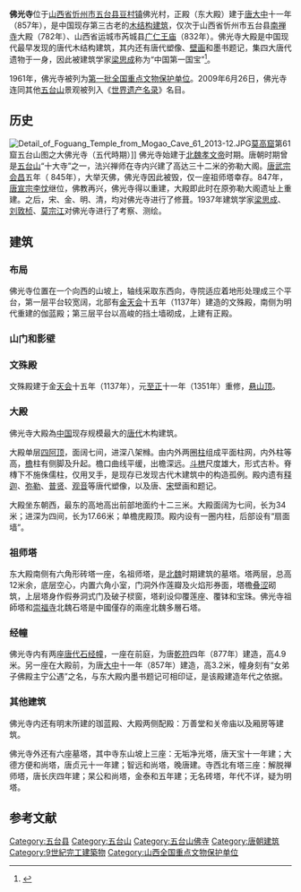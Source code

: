 {{coord|38|52|09|N|113|23|16|E|display=title|scale:100000}}
{{otheruses|佛光寺|other=其他同名寺庙}}
{{文物保护单位
| 级别 = 全国
| 图片 = Wutai Foguang Si 2013.08.28 10-44-22.jpg
| 名称 = 佛光寺
| 编号 = 1-80
| 分类 = 古建筑及历史纪念建筑物
| 时代 = [[唐朝|唐]]
| 所在 = [[山西省|山西省]][[五台县|五台县]]
| 登录 = 1961年
}}

'''佛光寺'''位于[[山西省|山西省]][[忻州市|忻州市]][[五台县|五台县]][[豆村镇|豆村镇]]佛光村，正殿（东大殿）建于[[唐朝|唐]][[大中_(唐朝)|大中]]十一年（857年），是中国现存第三古老的[[木结构建筑|木结构建筑]]，仅次于山西省忻州市五台县[[南禅寺_(五台)|南禅寺]]大殿（782年）、山西省运城市芮城县[[广仁王庙|广仁王庙]]（832年）。佛光寺大殿是中国现代最早发现的唐代木结构建筑，其内还有唐代塑像、[[壁画|壁画]]和墨书题记，集四大唐代遗物于一身，因此被建筑学家[[梁思成|梁思成]]称为“中国第一国宝”<ref>{{Cite web |url=http://jishi.cntv.cn/C21323/classpage/video/20101018/100340.shtml |title=CCTV纪录片《梁思成 林徽因》第三集：佛光 |accessdate=2011-09-25 |archive-date=2020-08-11 |archive-url=https://web.archive.org/web/20200811192943/http://jishi.cntv.cn/C21323/classpage/video/20101018/100340.shtml |dead-url=no }}</ref>。

1961年，佛光寺被列为[[第一批全国重点文物保护单位|第一批全国重点文物保护单位]]。2009年6月26日，佛光寺连同其他[[五台山|五台山]]景观被列入《[[世界遗产名录|世界遗产名录]]》名目。

==历史==
[[File:Detail_of_Foguang_Temple_from_Mogao_Cave_61_2013-12.JPG|thumb]][[莫高窟|莫高窟]]第61窟五台山图之大佛光寺（五代時期）]]
佛光寺始建于[[北魏孝文帝|北魏孝文帝]]时期。唐朝时期曾是[[五台山|五台山]]“十大寺”之一，法兴禅师在寺内兴建了高达三十二米的弥勒大阁。[[唐武宗|唐武宗]][[会昌_(唐朝)|会昌]]五年（ 845年），大举灭佛，佛光寺因此被毁，仅一座祖师塔幸存。847年，[[唐宣宗|唐宣宗]][[李忱|李忱]]继位，佛教再兴，佛光寺得以重建，大殿即此时在原弥勒大阁遗址上重建。之后，宋、金、明、清，均对佛光寺进行了修葺。1937年建筑学家[[梁思成|梁思成]]、[[刘敦桢|刘敦桢]]、[[莫宗江|莫宗江]]对佛光寺进行了考察、测绘。

==建筑==
===布局===
佛光寺位置在一个向西的山坡上，轴线采取东西向，寺院适应着地形处理成三个平台，第一层平台较宽阔，北部有[[金|金]][[天会_(金朝)|天会]]十五年（1137年）建造的文殊殿，南侧为明代重建的伽蓝殿；第三层平台以高峻的挡土墙砌成，上建有正殿。

{{Gallery
|width = 300
|height = 
|lines = 1
|File:Foguang Temple Plan JA.png|佛光寺平面布局
|File:Wutai Foguang Si 2013.08.28 11-39-46.jpg|进入山门所建庭院及大殿
|File:Wutai Foguang Si 2013.08.28 11-32-11.jpg|大殿前俯瞰前院
}}

=== 山门和影壁 ===
{{Gallery
|width = 300
|height = 
|lines = 1
|File:Wutai Foguang Si 2013.08.28 11-43-50.jpg|山门和影壁
|File:Wutai Foguang Si 2013.08.28 12-07-08.jpg|山门内部壁画
|File:Wutai Foguang Si 2013.08.28 10-46-32.jpg|山门后檐彩绘
}}
===文殊殿===
文殊殿建于金[[天会_(金朝)|天会]]十五年（1137年），元[[至正|至正]]十一年（1351年）重修，[[悬山顶|悬山顶]]。

{{Gallery
|width = 300
|height = 
|lines = 1
|File:Wutai Foguang Si 2013.08.28 11-34-04.jpg|文殊殿正面
|File:Wutai Foguang Si 2013.08.28 11-19-07.jpg|文殊殿东侧山面
|File:Wutai Foguang Si 2013.08.28 10-48-14.jpg|文殊殿明间补间铺作
|File:Wutai Foguang Si 2013.08.28 10-48-19.jpg|文殊殿次间柱头铺作及补间铺作
|File:Wutai Foguang Si 2013.08.28 10-48-47.jpg|文殊殿转角铺作
}}

===大殿===
佛光寺大殿為[[中华人民共和国|中国]]现存规模最大的[[唐代|唐代]]木构建筑。

大殿单层[[四阿顶|四阿顶]]，面阔七间，进深八架橼。由内外两圈[[柱|柱]]组成平面柱网，内外柱等高，[[檐|檐]]柱有侧脚及升起。檐口曲线平缓，出檐深远。[[斗栱|斗栱]]尺度雄大，形式古朴。脊槫下不施侏儒柱，仅用叉手，是现存已发现古代木建筑中的构造孤例。殿内遗有[[释迦|释迦]]、[[彌勒菩薩|弥勒]]、[[普贤|普贤]]、[[观音|观音]]等唐代塑像，以及唐、[[宋朝|宋]]壁画和题记。

大殿坐东朝西，最东的高地高出前部地面约十二三米。大殿面阔为七间，长为34米；进深为四间，长为17.66米；单檐庑殿顶。殿内设有一圈内柱，后部设有“扇面墙”。
{{Gallery
|width = 300
|height = 
|lines = 1
|File:Wutai Foguang Si 2013.08.28 11-36-08.jpg|大殿高出前庭地面约十二三米
|File:Wutai Foguang Si 2013.08.28 11-19-23.jpg|大殿正面，面阔七间
|File:Wutai Foguang Si 2013.08.28 11-18-46.jpg|大殿北侧山面，进深四间
|File:Wutai Foguang Si 2013.08.28 11-21-32.jpg|大殿正面
|File:Wutai Foguang Si 2013.08.28 10-59-43.jpg|大殿前檐柱头铺作及补间铺作
|File:Wutai Foguang Si 2013.08.28 11-00-05.jpg|大殿西南转角铺作
|File:Wutai Foguang Si 2013.08.28 11-10-38.jpg|大殿西南角走兽
|File:Wutai Foguang Si 2013.08.28 11-22-39.jpg|大殿内部
|File:Wutai Foguang Si 2013.08.28 11-23-31.jpg|大殿内部梁架题记及天花
|File:Wutai Foguang Si 2013.08.28 11-28-09.jpg|大殿檐柱柱础
}}

===祖师塔===
东大殿南侧有六角形砖塔一座，名祖师塔，是[[北魏|北魏]]时期建筑的墓塔。塔两层，总高12米余，底层空心，内置六角小室，门洞外作莲瓣及火焰形券面，塔檐[[叠涩|叠涩]]砌筑，上层塔身作假券洞式门及破子棂窗，塔刹设仰覆莲座、覆钵和宝珠。佛光寺祖師塔和[[崇福寺_(朔州)|崇福寺]]北魏石塔是中國僅存的兩座北魏多層石塔。


{{Gallery
|width = 300
|height = 
|lines = 1
|File:Wutai Foguang Si 2013.08.28 11-21-03.jpg|祖师塔在大殿南侧
|File:Wutai Foguang Si 2013.08.28 11-04-50.jpg|祖师塔
|File:Wutai Foguang Si 2013.08.28 11-05-22.jpg|祖师塔塔身局部
|File:Wutai Foguang Si 2013.08.28 11-05-00.jpg|祖师塔塔身
|File:Wutai Foguang Si 2013.08.28 11-05-04.jpg|祖师塔塔刹
}}

===经幢===
佛光寺内有两座[[唐代|唐代]][[石经幢|石经幢]]，一座在前庭，为唐[[乾符|乾符]]四年（877年）建造，高4.9米。另一座在大殿前，为唐[[大中_(唐朝)|大中]]十一年（857年）建造，高3.2米，幢身刻有“女弟子佛殿主宁公遇”之名，与东大殿内墨书题记可相印证，是该殿建造年代之依据。

{{Gallery
|width = 300
|height = 
|lines = 1
|File:Wutai Foguang Si 2013.08.28 10-47-25.jpg|唐乾符四年经幢
|File:Wutai Foguang Si 2013.08.28 10-55-25.jpg|唐乾符四年经幢
|File:Wutai Foguang Si 2013.08.28 10-54-50.jpg|唐乾符四年经幢“乾符四年”题记
|File:Wutai Foguang Si 2013.08.28 11-14-02.jpg|唐大中十一年经幢
|File:Wutai Foguang Si 2013.08.28 11-14-10.jpg|唐大中十一年经幢
}}

===其他建筑===
佛光寺内还有明末所建的珈蓝殿、大殿两侧配殿：万善堂和关帝庙以及厢房等建筑。

佛光寺外还有六座墓塔，其中寺东山坡上三座：无垢净光塔，唐天宝十一年建；大德方便和尚塔，唐贞元十一年建；智远和尚塔，晚唐建。寺西北有塔三座：解脱禅师塔，唐长庆四年建；杲公和尚塔，金泰和五年建；无名砖塔，年代不详，疑为明塔。

{{Gallery
|width = 300
|height = 
|lines = 1
|File:Wutai Foguang Si 2013.08.28 12-10-41.jpg|明末所建的珈蓝殿
|File:Wutai Foguang Si 2013.08.28 10-58-33.jpg|香风花语楼
|File:Wutai Foguang Si 2013.08.28 11-05-57.jpg|大殿南侧关帝庙
|File:Wutai Foguang Si 2013.08.28 11-16-48.jpg|大殿北侧万善堂
}}

==参考文献==
{{commonscat|Foguang Temple}}
{{reflist}}

{{山西全国重点文物保护单位}}
{{中国木构建筑 (唐-宋)}}
{{中華人民共和國的世界遺產}}

{{DEFAULTSORT:Fo}}
[[Category:五台县|Category:五台县]]
[[Category:五台山|Category:五台山]]
[[Category:五台山佛寺|Category:五台山佛寺]]
[[Category:唐朝建筑|Category:唐朝建筑]]
[[Category:9世紀完工建築物|Category:9世紀完工建築物]]
[[Category:山西全国重点文物保护单位|Category:山西全国重点文物保护单位]]